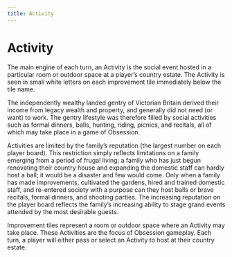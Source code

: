 ```yaml
---
title: Activity
---
```


# Activity

The main engine of each turn, an Activity is the social event hosted in a particular room or outdoor space at a player’s country estate. The Activity is seen in small white letters on each improvement tile immediately below the tile name.

<div className="flavor-text">

The independently wealthy landed gentry of Victorian Britain derived their income from legacy wealth and property, and generally did not need (or want) to work. The gentry lifestyle was therefore filled by social activities such as formal dinners, balls, hunting, riding, picnics, and recitals, all of which may take place in a game of Obsession.

Activities are limited by the family’s reputation (the largest number on each player board). This restriction simply reflects limitations on a family emerging from a period of frugal living; a family who has just begun renovating their country house and expanding the domestic staff can hardly host a ball; it would be a disaster and few would come. Only when a family has made improvements, cultivated the gardens, hired and trained domestic staff, and re-entered society with a purpose can they host balls or brave recitals, formal dinners, and shooting parties. The increasing reputation on the player board reflects the family’s increasing ability to stage grand events attended by the most desirable guests.

</div>

Improvement tiles represent a room or outdoor space where an Activity may take place. These Activities are the focus of Obsession gameplay. Each turn, a
player will either pass or select an Activity to host at their country estate.